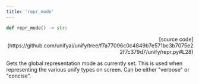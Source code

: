 ```yaml
---
title: 'repr_mode'
---
```


```python
def repr_mode() -> str:
```

<p align="right">[source code](https://github.com/unifyai/unify/tree/f7a77096c0c4849b7e571bc3b7075e22f7c379d7/unify/repr.py#L28)</p>

Gets the global representation mode as currently set. This is used when representing
the various unify types on screen. Can be either "verbose" or "concise".